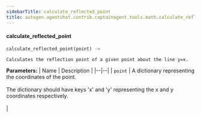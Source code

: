 ```yaml
---
sidebarTitle: calculate_reflected_point
title: autogen.agentchat.contrib.captainagent.tools.math.calculate_reflected_point.calculate_reflected_point
---
```


<code class="doc-symbol doc-symbol-heading doc-symbol-function"></code>
#### calculate_reflected_point

```python
calculate_reflected_point(point) -> 
```

    Calculates the reflection point of a given point about the line y=x.

<b>Parameters:</b>
| Name | Description |
|--|--|
| `point` | A dictionary representing the coordinates of the point.<br/><br/>The dictionary should have keys 'x' and 'y' representing the x and y coordinates respectively.<br/><br/> |

<br />
